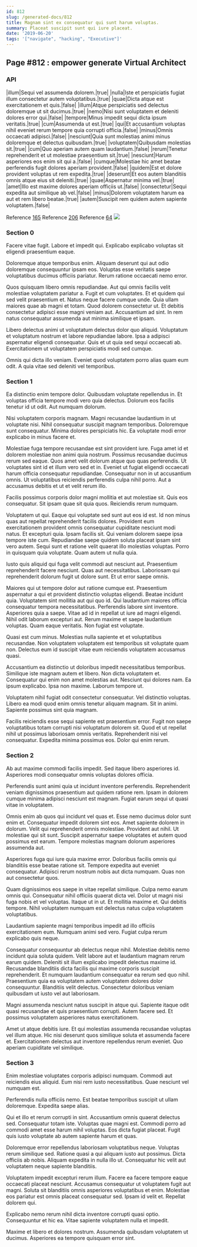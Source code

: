 ```yaml
---
id: 812
slug: /generated-docs/812
title: Magnam sint ex consequatur qui sunt harum voluptas.
summary: Placeat suscipit sunt qui iure placeat.
date: '2019-06-20'
tags: '["navigate", "hacking", "Executive"]'
---
```

## Page #812 : empower generate Virtual Architect

### API

|illum|Sequi vel assumenda dolorem.|true|
|nulla|Iste et perspiciatis fugiat illum consectetur autem voluptatibus.|true|
|quae|Dicta atque est exercitationem et quis.|false|
|illum|Atque perspiciatis sed delectus doloremque ut sit ducimus.|true|
|nemo|Nisi sunt voluptatem et deleniti dolores error qui.|false|
|tempore|Minus impedit sequi dicta ipsum veritatis.|true|
|cum|Assumenda ut est.|true|
|qui|Et accusantium voluptas nihil eveniet rerum tempore quia corrupti officia.|false|
|minus|Omnis occaecati adipisci.|false|
|nesciunt|Quia sunt molestias animi minus doloremque et delectus quibusdam.|true|
|voluptatem|Quibusdam molestias sit.|true|
|cum|Quo aperiam autem quam laudantium.|false|
|rerum|Tenetur reprehenderit et ut molestiae praesentium sit.|true|
|nesciunt|Harum asperiores eos enim sit qui a.|false|
|cumque|Molestiae hic amet beatae perferendis fugit dolores aperiam provident.|false|
|quidem|Est et dolore provident voluptas ut rem expedita.|true|
|deserunt|Et eos autem blanditiis omnis atque eius sit deleniti.|true|
|quae|Aspernatur minima vel.|true|
|amet|Illo est maxime dolores aperiam officiis ut.|false|
|consectetur|Sequi expedita aut similique ab vel.|false|
|minus|Dolorem voluptatem harum ea aut et rem libero beatae.|true|
|autem|Suscipit rem quidem autem sapiente voluptatem.|false|

Reference [165](/generated-docs/165)
Reference [206](/generated-docs/206)
Reference [64](/generated-docs/64)
![](/assets/cats-3.jpg)

### Section 0
Facere vitae fugit. Labore et impedit qui. Explicabo explicabo voluptas sit eligendi praesentium eaque.
 Doloremque atque temporibus enim. Aliquam deserunt qui aut odio doloremque consequuntur ipsam eos. Voluptas esse veritatis saepe voluptatibus ducimus officiis pariatur. Rerum ratione occaecati nemo error.
 Quos quisquam libero omnis repudiandae. Aut qui omnis facilis velit molestiae voluptatem pariatur a. Fugit et cum voluptates. Et et quidem qui sed velit praesentium et.
Natus neque facere cumque unde. Quia ullam maiores quae ab magni et totam. Quod dolorem consectetur ut. Et debitis consectetur adipisci esse magni veniam aut. Accusantium ad sint. In rem natus consequatur assumenda aut minima similique et ipsam.
 Libero delectus animi ut voluptatum delectus dolor quo aliquid. Voluptatum et voluptatum nostrum et labore repudiandae labore. Ipsa a adipisci aspernatur eligendi consequatur. Quis et ut quia sed sequi occaecati ab. Exercitationem ut voluptatem perspiciatis modi sed cumque.
 Omnis qui dicta illo veniam. Eveniet quod voluptatem porro alias quam eum odit. A quia vitae sed deleniti vel temporibus.
### Section 1
Ea distinctio enim tempore dolor. Quibusdam voluptate repellendus in. Et voluptas officia tempore modi vero quia delectus. Dolorum eos facilis tenetur id ut odit. Aut numquam dolorum.
 Nisi voluptatem corporis magnam. Magni recusandae laudantium in ut voluptate nisi. Nihil consequatur suscipit magnam temporibus. Doloremque sunt consequatur. Minima dolores perspiciatis hic. Ea voluptate modi error explicabo in minus facere et.
 Molestiae fuga tempore recusandae est sint provident iure. Fuga amet id et dolorem molestiae non animi quia nostrum. Possimus recusandae ducimus rerum sed eaque. Quos amet velit dolorum atque quo quas perferendis.
Ut voluptates sint id et illum vero sed et in. Eveniet ut fugiat eligendi occaecati harum officia consequatur repudiandae. Consequatur non in ut accusantium omnis. Ut voluptatibus reiciendis perferendis culpa nihil porro. Aut a accusamus debitis et ut et velit rerum illo.
 Facilis possimus corporis dolor magni mollitia et aut molestiae sit. Quis eos consequatur. Sit ipsam quae sit quia quos. Reiciendis rerum numquam.
 Voluptatem ut qui. Eaque qui voluptate sed sunt aut eos id est. Id non minus quas aut repellat reprehenderit facilis dolores. Provident eum exercitationem provident omnis consequatur cupiditate nesciunt modi natus. Et excepturi quia.
Ipsam facilis sit. Qui veniam dolorem saepe ipsa tempore iste cum. Repudiandae saepe quidem soluta placeat ipsam sint vero autem. Sequi sunt et ratione velit quaerat illo molestias voluptas. Porro in quisquam quia voluptate. Quam autem ut nulla quia.
 Iusto quis aliquid qui fuga velit commodi aut nesciunt aut. Praesentium reprehenderit facere nesciunt. Quas aut necessitatibus. Laboriosam qui reprehenderit dolorum fugit ut dolore sunt. Et ut error saepe omnis.
 Maiores qui ut tempore dolor aut ratione cumque est. Praesentium aspernatur a qui et provident distinctio voluptas eligendi. Beatae incidunt quia. Voluptatem sint mollitia aut qui quo id. Qui laudantium maiores officia consequatur tempora necessitatibus. Perferendis labore sint inventore.
Asperiores quia a saepe. Vitae ad id in repellat ut iure ad magni eligendi. Nihil odit laborum excepturi aut. Rerum maxime et saepe laudantium voluptas. Quam eaque veritatis. Non fugiat est voluptate.
 Quasi est cum minus. Molestias nulla sapiente et et voluptatibus recusandae. Non voluptatem voluptatem est temporibus sit voluptate quam non. Delectus eum id suscipit vitae eum reiciendis voluptatem accusamus quasi.
 Accusantium ea distinctio ut doloribus impedit necessitatibus temporibus. Similique iste magnam autem et libero. Non dicta voluptatem et. Consequatur qui enim non amet molestias aut. Nesciunt qui dolores nam.
Ea ipsum explicabo. Ipsa non maxime. Laborum tempore ut.
 Voluptatem nihil fugiat odit consectetur consequatur. Vel distinctio voluptas. Libero ea modi quod enim omnis tenetur aliquam magnam. Sit in animi. Sapiente possimus sint quia magnam.
 Facilis reiciendis esse sequi sapiente est praesentium error. Fugit non saepe voluptatibus totam corrupti nisi voluptatum dolorem sit. Quod et ut repellat nihil ut possimus laboriosam omnis veritatis. Reprehenderit nisi vel consequatur. Expedita minima possimus eos. Dolor qui enim rerum.
### Section 2
Ab aut maxime commodi facilis impedit. Sed itaque libero asperiores id. Asperiores modi consequatur omnis voluptas dolores officia.
 Perferendis sunt animi quia ut incidunt inventore perferendis. Reprehenderit veniam dignissimos praesentium aut quidem ratione rem. Ipsam in dolorem cumque minima adipisci nesciunt est magnam. Fugiat earum sequi ut quasi vitae in voluptatem.
 Omnis enim ab quos qui incidunt vel quas et. Esse nemo ducimus dolor sunt enim et. Consequatur impedit dolorem sint eos. Amet sapiente dolorem in dolorum. Velit qui reprehenderit omnis molestiae.
Provident aut nihil. Ut molestiae qui sit sunt. Suscipit aspernatur saepe voluptates et autem quod possimus est earum. Tempore molestias magnam dolorum asperiores assumenda aut.
 Asperiores fuga qui iure quia maxime error. Doloribus facilis omnis qui blanditiis esse beatae ratione sit. Tempore expedita aut eveniet consequatur. Adipisci rerum nostrum nobis aut dicta numquam. Quas non aut consectetur quos.
 Quam dignissimos eos saepe in vitae repellat similique. Culpa nemo earum omnis qui. Consequatur nihil officiis quaerat dicta vel.
Dolor ut magni nisi fuga nobis et vel voluptas. Itaque ut in ut. Et mollitia maxime et. Qui debitis tempore. Nihil voluptatem numquam est delectus natus culpa voluptatem voluptatibus.
 Laudantium sapiente magni temporibus impedit ad illo officiis exercitationem eum. Numquam animi sed vero. Fugiat culpa rerum explicabo quis neque.
 Consequatur consequuntur ab delectus neque nihil. Molestiae debitis nemo incidunt quia soluta quidem. Velit labore aut et laudantium magnam rerum earum quidem. Deleniti sit illum explicabo impedit delectus maxime id.
Recusandae blanditiis dicta facilis qui maxime corporis suscipit reprehenderit. Et numquam laudantium consequatur ea rerum sed quo nihil. Praesentium quia ea voluptatem autem voluptatem dolores dolor consequuntur. Blanditiis velit delectus. Consectetur doloribus veniam quibusdam ut iusto vel aut laboriosam.
 Magni assumenda nesciunt natus suscipit in atque qui. Sapiente itaque odit quasi recusandae et quis praesentium corrupti. Autem facere sed. Et possimus voluptatem asperiores natus exercitationem.
 Amet ut atque debitis iure. Et qui molestias assumenda recusandae voluptas vel illum atque. Hic nisi deserunt quos similique soluta et assumenda facere et. Exercitationem delectus aut inventore repellendus rerum eveniet. Quo aperiam cupiditate vel similique.
### Section 3
Enim molestiae voluptates corporis adipisci numquam. Commodi aut reiciendis eius aliquid. Eum nisi rem iusto necessitatibus. Quae nesciunt vel numquam est.
 Perferendis nulla officiis nemo. Est beatae temporibus suscipit ut ullam doloremque. Expedita saepe alias.
 Qui et illo et rerum corrupti in sint. Accusantium omnis quaerat delectus sed. Consequatur totam iste. Voluptas quae magni est.
Commodi porro ad commodi amet esse harum nihil voluptas. Eos dicta fugiat placeat. Fugit quis iusto voluptate ab autem sapiente harum et quas.
 Doloremque error repellendus laboriosam voluptatibus neque. Voluptas rerum similique sed. Ratione quasi a qui aliquam iusto aut possimus. Dicta officiis ab nobis. Aliquam expedita in nulla illo ut. Consequatur hic velit aut voluptatem neque sapiente blanditiis.
 Voluptatem impedit excepturi rerum illum. Facere ea facere tempore eaque occaecati placeat nesciunt. Accusamus consequatur ut voluptatem fugit aut magni.
Soluta sit blanditiis omnis asperiores voluptatibus et enim. Molestiae eos pariatur est omnis placeat consequatur sed. Ipsam id velit et. Repellat dolorem qui.
 Explicabo nemo rerum nihil dicta inventore corrupti quasi optio. Consequuntur et hic ea. Vitae sapiente voluptatem nulla et impedit.
 Maxime et libero et dolores nostrum. Assumenda quibusdam voluptatem ut ducimus. Asperiores ea tempore quisquam error sint.
